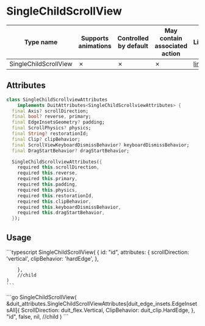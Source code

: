 
# SingleChildScrollView

| Type name | Supports animations | Controlled by default | May contain associated action | Link |
| - | - | - | - | - |
| SingleChildScrollView | &cross;  | &cross; | &cross; | [link](https://api.flutter.dev/flutter/widgets/SingleChildScrollView-class.html) |

## Attributes

```dart
class SingleChildScrollviewAttributes
    implements DuitAttributes<SingleChildScrollviewAttributes> {
  final Axis? scrollDirection;
  final bool? reverse, primary;
  final EdgeInsetsGeometry? padding;
  final ScrollPhysics? physics;
  final String? restorationId;
  final Clip? clipBehavior;
  final ScrollViewKeyboardDismissBehavior? keyboardDismissBehavior;
  final DragStartBehavior? dragStartBehavior;

  SingleChildScrollviewAttributes({
    required this.scrollDirection,
    required this.reverse,
    required this.primary,
    required this.padding,
    required this.physics,
    required this.restorationId,
    required this.clipBehavior,
    required this.keyboardDismissBehavior,
    required this.dragStartBehavior,
  });
```

## Usage

<Tabs groupId="lang">
  <TabItem value="ts" label="TypeScript" default>
    ```typescript
    SingleChildScrollView(
        {
            id: "id",
            attributes: {
                scrollDirection: 'vertical',
                clipBehavior: 'hardEdge',
            },

        },
        //child
    )
    ```
  </TabItem>
  <TabItem value="go" label="Go">
    ```go
	SingleChildScrollView(
		&duit_attributes.SingleChildScrollViewAttributes[duit_edge_insets.EdgeInsetsAll]{
			ScrollDirection: duit_flex.Vertical,
			ClipBehavior: duit_clip.HardEdge,
		},
		"id",
		false,
		nil, //child
	)
    ```
  </TabItem>
</Tabs>

